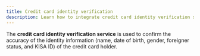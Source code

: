 ```yaml
---
title: Credit card identity verification
description: Learn how to integrate credit card identity verification service.
---
```




The **credit card identity verification service** is used to confirm the accuracy of the identity information (name, date of birth, gender, foreigner status, and KISA ID) of the credit card holder.

<Figure src="/gitbook-assets/en/image (235).png" caption="Sample credit card identity verification page" />
